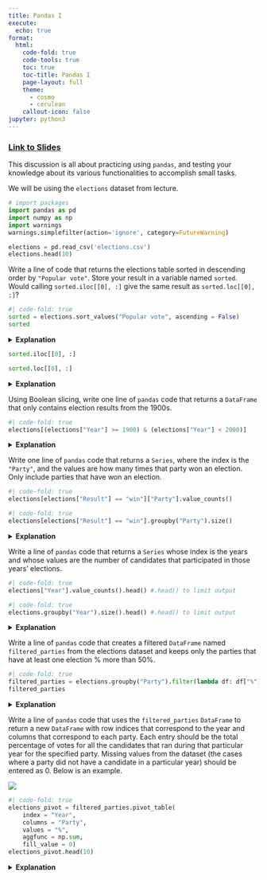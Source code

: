 ```yaml
---
title: Pandas I
execute:
  echo: true
format:
  html:
    code-fold: true
    code-tools: true
    toc: true
    toc-title: Pandas I
    page-layout: full
    theme:
      - cosmo
      - cerulean
    callout-icon: false
jupyter: python3
---
```


### [Link to Slides](https://docs.google.com/presentation/d/1CGPeBfe1Obqr5DhOHwoCBtplzcTD6GEos8EoiEPKVvQ/edit?usp=sharing)

This discussion is all about practicing using `pandas`, and testing your knowledge about its various functionalities to accomplish small tasks.

We will be using the `elections` dataset from lecture.

```python
# import packages
import pandas as pd
import numpy as np
import warnings
warnings.simplefilter(action='ignore', category=FutureWarning)
```

```python
elections = pd.read_csv('elections.csv')
elections.head(10)
```

Write a line of code that returns the elections table sorted in descending order by `"Popular vote"`. Store your result in a variable named `sorted`. Would calling `sorted.iloc[[0], :]` give the same result as `sorted.loc[[0], :]`?

```python
#| code-fold: true
sorted = elections.sort_values("Popular vote", ascending = False)
sorted
```

<details>
<summary><b>Explanation</b></summary>
<br>
<div>

We can sort a `DataFrame` by a column using the `.sort_values()` function! Remember to specify `ascending = False`, or else it will sort in *increasing* order.

</div>
</details>

```python
sorted.iloc[[0], :]
```

```python
sorted.loc[[0], :]
```

<details>
<summary><b>Explanation</b></summary>
<br>
<span style="color:blue">
<div>

The difference is that `.loc[]` uses **label-based** indexing, while `.iloc[]` uses **integer position-based** indexing. Using `.loc[]` will simply grab the row with the label **0** regardless of where it is, while `.iloc[]` will grab the first row of the sorted `DataFrame`.
           
</div>
</span>
</details>

Using Boolean slicing, write one line of `pandas` code that returns a `DataFrame` that only contains election results from the 1900s.

```python
#| code-fold: true
elections[(elections["Year"] >= 1900) & (elections["Year"] < 2000)]
```

<details>
<summary><b>Explanation</b></summary>
<br>
<span style="color:blue">
<div>

We can "filter" `DataFrame`s by using boolean slicing! 
1. Construct a boolean `Series` that is `True` if a row contains election results from the 1900s, and `False` otherwise.
    * We can use the `&` (and) logical operator! 1900 or after **and** before 2000.
2. Use the boolean `Series` to slice the `DataFrame`
    * `df[boolean_array]`
           
</div>
</span>
</details>

Write one line of `pandas` code that returns a `Series`, where the index is the `"Party"`, 
and the values are how many times that party won an election. Only include parties that have won an election.

```python
#| code-fold: true
elections[elections["Result"] == "win"]["Party"].value_counts()
```

```python
#| code-fold: true
elections[elections["Result"] == "win"].groupby("Party").size()
```

<details>
<summary><b>Explanation</b></summary>
<br>
<span style="color:blue">
<div>

Two parts to this!
1. Filter `DataFrame` to only include winners.
    * Use boolean slicing again! Construct a boolean `Series` that has `True` if the row contains a winner, and `False` otherwise
    * `elections[elections["Result"] == "win"]`
2. Within filtered `DataFrame` (let's call this `winners`), count the number of times each party won an election. Two ways to do this.
    * Extract the **Party** column from `winners`, and call `value_counts()`.
        * `winners["Party"].value_counts()`
    * Group by the **Party** column, and aggregate by the number of rows in each sub-`DataFrame`.
        * `winners.groupby("Party").size()`
    * The two methods above return the same thing, *except* `.value_counts()` sorts by the values in decreasing order, while `.groupby()` sort by the index in increasing order!
           
</div>
</span>
</details>

Write a line of `pandas` code that returns a `Series` whose index is the years and whose values are the number of candidates that participated in those years' elections.

```python
#| code-fold: true
elections["Year"].value_counts().head() #.head() to limit output
```

```python
#| code-fold: true
elections.groupby("Year").size().head() #.head() to limit output
```

<details>
<summary><b>Explanation</b></summary>
<br>
<span style="color:blue">
<div>

Very similar to **Problem 3**! Might even be easier, actually. Each row corresponds to one candidate per election cycle, so we simply need to count the number of times each **Year** appears in the elections `DataFrame`. Just like in **Problem 3**, two ways to do this.
           
1. Extract the **Year** column as a `Series`, call `.value_counts()` on it.
    * `elections["Year"].value_counts()`      
2. Group by the **Year** column, creating a sub-`DataFrame` for each unique **Year**. Aggregate by `.size()`, counting the number of rows in each sub-`DataFrame`.
    * `elections.groupby("Year").size()`
           
</div>
</span>
</details>

Write a line of `pandas` code that creates a filtered `DataFrame` named `filtered_parties` from the elections dataset and keeps only the parties that have at least one election % more than 50%.

```python
#| code-fold: true
filtered_parties = elections.groupby("Party").filter(lambda df: df["%"].max() > 50)
filtered_parties
```

<details>
<summary><b>Explanation</b></summary>
<br>
<span style="color:blue">
<div>

This filtering is different from boolean slicing! Boolean slicing considers rows individually, while `.filter()` considers *groups of rows*. Rows of a sub-`DataFrame` either *all* make it, or *none* make it.

1. Group by the **Party** column, creating one sub-`DataFrame` for each party.
    * `elections.groupby("Party")`
2. Filter using `.filter()`
    * Pass in a function into `.filter()` that takes in a `DataFrame` and returns `True` or `False`. Can be a lambda function!
    * `.filter(lambda df: df["%"].max() > 50)`
        * If the lambda function returns `True`, it means you keep the entire sub-`DataFrame`. `False` means you exclude it entirely!
           
</div>
</span>
</details>

Write a line of `pandas` code that uses the `filtered_parties` `DataFrame` to return a new
`DataFrame` with row indices that correspond to the year and columns that correspond
to each party. Each entry should be the total percentage of votes for all the candidates
that ran during that particular year for the specified party. Missing values from the dataset (the cases where a party did not have a candidate in a particular year) should be entered as 0. Below is an example.

![](pivot.png)

```python
#| code-fold: true
elections_pivot = filtered_parties.pivot_table(
    index = "Year",
    columns = "Party",
    values = "%",
    aggfunc = np.sum,
    fill_value = 0)
elections_pivot.head(10)
```

<details>
<summary><b>Explanation</b></summary>
<br>
<span style="color:blue">
<div>

First thing to notice is that the columns are values of the **Party** column! This tells us that what we see is a **pivot table**. 

* Use the `.pivot_table()` function on `filtered_parties`
    * `index = "Year"` and `columns = "Party"`, saying that the unique values of **Year** should make up the row indices, and the unique values of **Party** should make up the columns.
    * `values = "%"` indicates that we populate the cells with the **%** values for each combination of **Year, Party**
    * `aggfunc = np.sum` describes how to aggregate the values in a cell
    * `fill_value = 0` says to impute 0 in case there is no **%** value for a specific **Year, Party** combination
           
</div>
</span>
</details>

